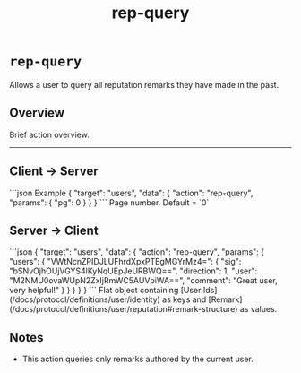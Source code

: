 ﻿---
title: "rep-query"
---


<Authenticated />

# `rep-query`

Allows a user to query all reputation remarks they have made in the past.

## Overview

Brief action overview.

---

## Client → Server

<SchemaExample path="/comms/users/rep-query.json">
```json Example
{
    "target": "users",
    "data": {
        "action": "rep-query",
        "params": {
            "pg": 0
        }
    }
}
```
</SchemaExample>

<ParamsList>
    <Param name="pg" type="integer">
        Page number. Default = `0`
    </Param>
</ParamsList>

## Server → Client

<SchemaExample path="/comms/users/rep-query-response.json">
```json
{
    "target": "users",
    "data": {
        "action": "rep-query",
        "params": {
        "users": {
            "VWtNcnZPIDJLUFhrdXpxPTEgMGYrMz4=": {
                "sig": "bSNvOjhOUjVGYS4lKyNqUEpJeURBWQ==",
                "direction": 1,
                "user": "M2NMU0ovaWUpN2ZxIjRmWC5AUVpiWA==",
                "comment": "Great user, very helpful!"
                }
            }
        }
    }
}
```
</SchemaExample>

<ParamsList>
    <Param name="users" type="object" required>
        Flat object containing [User Ids](/docs/protocol/definitions/user/identity) as keys and
        [Remark](/docs/protocol/definitions/user/reputation#remark-structure) as values.
    </Param>
</ParamsList>

## Notes

- This action queries only remarks authored by the current user.
